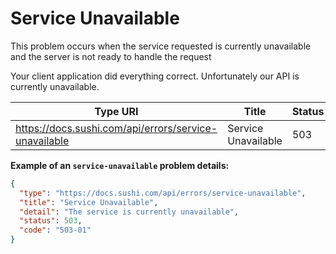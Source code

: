 # Service Unavailable

This problem occurs when the service requested is currently unavailable and the server is not ready to handle the request

Your client application did everything correct. Unfortunately our API is currently unavailable.

|**Type URI**|**Title**|**Status**|
|---|---|---|
|https://docs.sushi.com/api/errors/service-unavailable|Service Unavailable|503|

**Example of an <code>service-unavailable</code> problem details:**

```json
{
  "type": "https://docs.sushi.com/api/errors/service-unavailable",
  "title": "Service Unavailable",
  "detail": "The service is currently unavailable",
  "status": 503,
  "code": "503-01"
}
```
